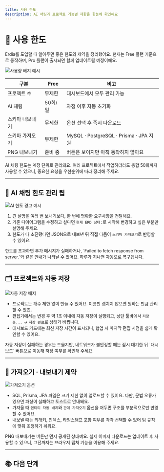 ```yaml
---
title: 사용 한도
description: AI 채팅과 프로젝트 기능별 제한을 한눈에 확인해요
---
```



# 📏 사용 한도

Erdia를 도입할 때 알아두면 좋은 한도와 제약을 정리했어요. 현재는 Free 플랜 기준으로 동작하며, Pro 플랜이 출시되면 함께 업데이트될 예정이에요.

![사용량 배지 예시](/images/example.png)

| 구분 | Free | 비고 |
| --- | --- | --- |
| 프로젝트 수 | 무제한 | 대시보드에서 모두 관리 가능 |
| AI 채팅 | 50회/일 | 자정 이후 자동 초기화 |
| 스키마 내보내기 | 무제한 | 옵션 선택 후 즉시 다운로드 |
| 스키마 가져오기 | 무제한 | MySQL · PostgreSQL · Prisma · JPA 지원 |
| PNG 내보내기 | 준비 중 | 버튼은 보이지만 아직 동작하지 않아요 |

<Callout type="info">
AI 채팅 한도는 계정 단위로 관리돼요. 여러 프로젝트에서 작업하더라도 총합 50회까지 사용할 수 있으니, 중요한 요청을 우선순위에 따라 정리해 주세요.
</Callout>

---

## 🤖 AI 채팅 한도 관리 팁

![AI 한도 경고 예시](/images/example.png)

1. 긴 설명을 여러 번 보내기보다, 한 번에 명확한 요구사항을 전달해요.
2. 기존 다이어그램을 수정하고 싶다면 `현재 ERD 상태:`로 시작해 변경하고 싶은 부분만 설명해 주세요.
3. 한도가 다 소진됐다면 JSON으로 내보낸 뒤 직접 다듬어 `스키마 가져오기`로 반영할 수 있어요.

<Callout type="warning">
한도를 초과하면 추가 메시지가 실패하거나, `Failed to fetch response from server.`와 같은 안내가 나타날 수 있어요. 하루가 지나면 자동으로 복구됩니다.
</Callout>

---

## 🗂 프로젝트와 자동 저장

![자동 저장 배지](/images/example.png)

- 프로젝트는 개수 제한 없이 만들 수 있어요. 이름만 겹치지 않으면 원하는 만큼 관리할 수 있죠.
- 편집기에서는 변경 후 약 1초 이내에 자동 저장이 실행되고, 상단 툴바에서 `저장 중...` → `저장 완료`로 상태가 바뀝니다.
- 대시보드 카드에는 최신 저장 시간이 표시되니, 협업 시 마지막 편집 시점을 쉽게 확인할 수 있어요.

<Callout type="success">
자동 저장이 실패하는 경우는 드물지만, 네트워크가 불안정할 때는 잠시 대기한 뒤 `대시보드` 버튼으로 이동해 저장 여부를 확인해 주세요.
</Callout>

---

## 🔄 가져오기 · 내보내기 제약

![가져오기 옵션](/images/example.png)

- SQL, Prisma, JPA 파일은 크기 제한 없이 업로드할 수 있어요. 다만, 문법 오류가 있으면 파싱이 실패하고 토스트로 안내돼요.
- 가져올 때 `엔티티 자동 배치`와 `관계 가져오기` 옵션을 꺼두면 구조를 부분적으로만 반영할 수 있어요.
- 내보낼 때는 외래키, 인덱스, 타임스탬프 포함 여부를 각각 선택할 수 있어 팀 규칙에 맞춰 조정하기 쉬워요.

<Callout type="info">
PNG 내보내기는 버튼만 먼저 공개된 상태예요. 실제 이미지 다운로드는 업데이트 후 사용할 수 있으니, 그전까지는 브라우저 캡처 기능을 이용해 주세요.
</Callout>

---

## 📚 다음 단계

<Cards>
  <Card title="💰 가격 정책" description="플랜별 혜택과 비용을 비교해 업그레이드 시점을 결정하세요" href="/docs/pricing" />
  <Card title="🧠 AI 어시스턴트" description="AI 요청을 효율적으로 작성해 한도를 알차게 사용하세요" href="/docs/features/ai-assistant" />
  <Card title="🛠 문제 해결" description="한도 초과나 자동 저장 오류가 발생했을 때 대응법을 확인하세요" href="/docs/troubleshooting" />
</Cards>

